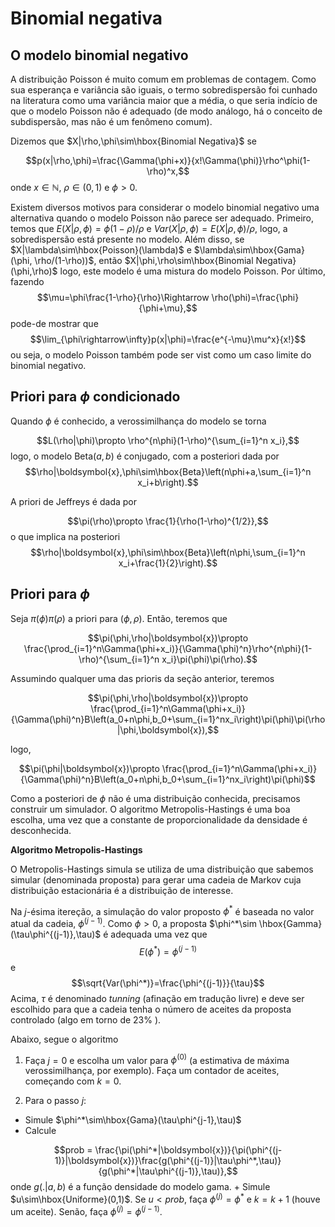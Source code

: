 # Binomial negativa

## O modelo binomial negativo 
A distribuição Poisson é muito comum em problemas de contagem. Como sua esperança e variância são iguais, o termo sobredispersão foi cunhado na literatura como uma variância maior que a média, o que seria indício de que o modelo Poisson não é adequado (de modo análogo, há o conceito de subdispersão, mas não é um fenômeno comum). 

Dizemos que $X|\rho,\phi\sim\hbox{Binomial Negativa}$ se 

$$p(x|\rho,\phi)=\frac{\Gamma(\phi+x)}{x!\Gamma(\phi)}\rho^\phi(1-\rho)^x,$$
onde $x\in\mathbb{N}$, $\rho\in(0,1)$ e $\phi>0$.

Existem diversos motivos para considerar o modelo binomial negativo uma alternativa quando o modelo Poisson não parece ser adequado. Primeiro, temos que $E(X|\rho,\phi)=\phi(1-\rho)/\rho$ e $Var(X|\rho,\phi)=E(X|\rho,\phi)/\rho$,
logo, a sobredispersão está presente no modelo. Além disso, se
$X|\lambda\sim\hbox{Poisson}(\lambda)$ e $\lambda\sim\hbox{Gama}(\phi, \rho/(1-\rho))$, então $X|\phi,\rho\sim\hbox{Binomial Negativa}(\phi,\rho)$ logo, este modelo é uma mistura do modelo Poisson. Por último, fazendo
$$\mu=\phi\frac{1-\rho}{\rho}\Rightarrow \rho(\phi)=\frac{\phi}{\phi+\mu},$$
pode-de mostrar que
$$\lim_{\phi\rightarrow\infty}p(x|\phi)=\frac{e^{-\mu}\mu^x}{x!}$$
ou seja, o modelo Poisson também pode ser vist como um caso limite do binomial negativo.

## Priori para $\phi$ condicionado

Quando $\phi$ é conhecido, a verossimilhança do modelo se torna

$$L(\rho|\phi)\propto \rho^{n\phi}(1-\rho)^{\sum_{i=1}^n x_i},$$
logo, o modelo Beta$(a,b)$ é conjugado, com a posteriori dada por 
$$\rho|\boldsymbol{x},\phi\sim\hbox{Beta}\left(n\phi+a,\sum_{i=1}^n x_i+b\right).$$

A priori de Jeffreys é dada por

$$\pi(\rho)\propto \frac{1}{\rho(1-\rho)^{1/2}},$$
o que implica na posteriori
$$\rho|\boldsymbol{x},\phi\sim\hbox{Beta}\left(n\phi,\sum_{i=1}^n x_i+\frac{1}{2}\right).$$

## Priori para $\phi$

Seja $\pi(\phi)\pi(\rho)$ a priori para $(\phi,\rho)$. Então, teremos que

$$\pi(\phi,\rho|\boldsymbol{x})\propto \frac{\prod_{i=1}^n\Gamma(\phi+x_i)}{\Gamma(\phi)^n}\rho^{n\phi}(1-\rho)^{\sum_{i=1}^n x_i}\pi(\phi)\pi(\rho).$$

Assumindo qualquer uma das prioris da seção anterior, teremos 

$$\pi(\phi,\rho|\boldsymbol{x})\propto \frac{\prod_{i=1}^n\Gamma(\phi+x_i)}{\Gamma(\phi)^n}B\left(a_0+n\phi,b_0+\sum_{i=1}^nx_i\right)\pi(\phi)\pi(\rho|\phi,\boldsymbol{x}),$$

logo,

$$\pi(\phi|\boldsymbol{x})\propto \frac{\prod_{i=1}^n\Gamma(\phi+x_i)}{\Gamma(\phi)^n}B\left(a_0+n\phi,b_0+\sum_{i=1}^nx_i\right)\pi(\phi)$$

Como a posteriori de $\phi$ não é uma distribuição conhecida, precisamos construir um simulador. O algoritmo Metropolis-Hastings é uma boa escolha, uma vez que a constante de proporcionalidade da densidade é desconhecida.

<div class='alert alert-success'>
<strong>Algoritmo Metropolis-Hastings</strong>

O Metropolis-Hastings simula se utiliza de uma distribuição que sabemos simular (denominada proposta) para gerar uma cadeia de Markov cuja distribuição estacionária é a distribuição de interesse. 

Na $j$-ésima itereção, a simulação do valor proposto $\phi^*$ é baseada no valor atual da cadeia, $\phi^{(j-1)}$. Como $\phi>0$, a proposta $\phi^*\sim \hbox{Gamma}(\tau\phi^{(j-1)},\tau)$ é adequada
uma vez que
$$E(\phi^*)=\phi^{(j-1)}$$
e
$$\sqrt{Var(\phi^*)}=\frac{\phi^{(j-1)}}{\tau}$$
Acima, $\tau$ é denominado *tunning* (afinação em tradução livre) e deve ser escolhido para que a cadeia tenha o número de aceites da proposta controlado (algo em torno de 23% ).

Abaixo, segue o algoritmo

1. Faça $j=0$ e escolha um valor para $\phi^{(0)}$ (a estimativa de máxima verossimilhança, por exemplo). Faça um contador de aceites, começando com $k=0$. 

2. Para o passo $j$:
  + Simule $\phi^*\sim\hbox{Gama}(\tau\phi^{j-1},\tau)$
  + Calcule
  
  $$prob = \frac{\pi(\phi^*|\boldsymbol{x})}{\pi(\phi^{(j-1)}|\boldsymbol{x})}\frac{g(\phi^{(j-1)}|\tau\phi^*,\tau)}{g(\phi^*|\tau\phi^{(j-1)},\tau)},$$
onde $g(.|a,b)$ é a função densidade do modelo gama. 
  + Simule $u\sim\hbox{Uniforme}(0,1)$. Se $u<prob$, faça $\phi^{(j)}=\phi^*$ e $k=k+1$ (houve um aceite). Senão, faça $\phi^{(j)}=\phi^{(j-1)}$.   
</div>




